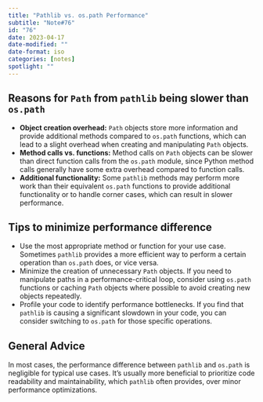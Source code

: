 ```yaml
---
title: "Pathlib vs. os.path Performance"
subtitle: "Note#76"
id: "76"
date: 2023-04-17
date-modified: ""
date-format: iso
categories: [notes]
spotlight: ""
---
```

## Reasons for `Path` from `pathlib` being slower than `os.path`

* **Object creation overhead:** `Path` objects store more information and provide additional methods compared to `os.path` functions, which can lead to a slight overhead when creating and manipulating `Path` objects.
* **Method calls vs. functions:** Method calls on `Path` objects can be slower than direct function calls from the `os.path` module, since Python method calls generally have some extra overhead compared to function calls.
* **Additional functionality:** Some `pathlib` methods may perform more work than their equivalent `os.path` functions to provide additional functionality or to handle corner cases, which can result in slower performance.

## Tips to minimize performance difference

* Use the most appropriate method or function for your use case. Sometimes `pathlib` provides a more efficient way to perform a certain operation than `os.path` does, or vice versa.
* Minimize the creation of unnecessary `Path` objects. If you need to manipulate paths in a performance-critical loop, consider using `os.path` functions or caching `Path` objects where possible to avoid creating new objects repeatedly.
* Profile your code to identify performance bottlenecks. If you find that `pathlib` is causing a significant slowdown in your code, you can consider switching to `os.path` for those specific operations.

## General Advice

In most cases, the performance difference between `pathlib` and `os.path` is negligible for typical use cases. It's usually more beneficial to prioritize code readability and maintainability, which `pathlib` often provides, over minor performance optimizations.
